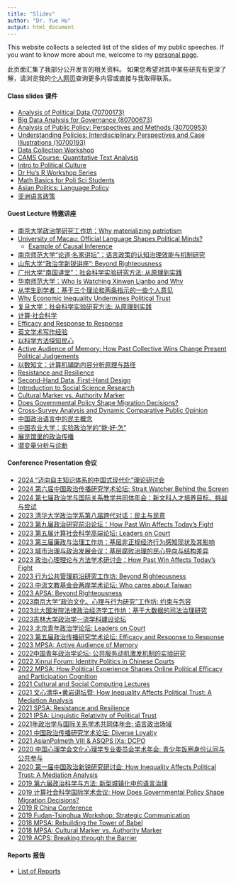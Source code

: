 ---
title: "Slides"
author: "Dr. Yue Hu"
output: html_document
---

This website collects a selected list of the slides of my public speeches. 
If you want to know more about me, welcome to my [personal page](https://www.drhuyue.site).

此页面汇集了我部分公开发言的相关资料。
如果您希望对其中某些研究有更深了解，请浏览我的[个人网页](https://www.drhuyue.site)查询更多内容或直接与我取得联系。    


#### Class slides 课件

- [Analysis of Political Data (70700173)](/slides_gh/slides/courses/analysisOfPoliticalData/index.html)
- [Big Data Analysis for Governance (80700673)](/slides_gh/slides/courses/governmentalBigData/index.html)
- [Analysis of Public Policy: Perspectives and Methods (30700953)](/slides_gh/slides/courses/analysisOfPublicPolicy/index.html)
- [Understanding Policies: Interdisciplinary Perspectives and Case Illustrations (10700193)](/slides_gh/slides/courses/policyGE/index.html)
- [Data Collection Workshop](/slides_gh/slides/courses/dgpWorkshop/index.html)
- [CAMS Course: Quantitative Text Analysis](/slides_gh/slides/courses/camsTextAnalysis/index.html)
- [Intro to Political Culture](/slides_gh/slides/guestLecture/politicalCulture.html)
- [Dr Hu's R Workshop Series](slides/courses/rWorkshop/)
- [Math Basics for Poli Sci Students](/slides_gh/slides/courses/mathCamp/mathcamp.html)
- [Asian Politics: Language Policy](/slides_gh/slides/courses/teachingDemo/languagePolicy.html)
- [亚洲语言政策](/slides_gh/slides/courses/teachingDemo/languagePolicy_cn.html) 

#### Guest Lecture 特邀讲座

- [南京大学政治学研究工作坊：Why materializing patriotism](/slides_gh/slides/guestLecture/patrioticBases.html)
- [University of Macau: Official Language Shapes Political Minds?](/slides_gh/slides/guestLecture/officialLanguageField.html)
    - [Example of Causal Inference](/slides_gh/slides/guestLecture/corruption_grassroot_en.html)
- [南京师范大学“论道·名家讲坛”：语言政策的认知治理效能与机制研究](/slides_gh/slides/guestLecture/officialLanguageField.html)
- [山东大学“政治学新锐讲座”: Beyond Righteousness](/slides_gh/slides/guestLecture/psm_peer_long.html)
- [广州大学“南国讲堂”：社会科学实验研究方法: 从原理到实践](/slides_gh/slides/guestLecture/experiment_s.html)
- [华南师范大学：Who Is Watching Xinwen Lianbo and Why](/slides_gh/slides/guestLecture/cctvAudience.html)
- [从学生到学者：基于三个理论和两条指示的一些个人意见](/slides_gh/slides/guestLecture/gateway.html)
- [Why Economic Inequality Undermines Political Trust](/slides_gh/slides/conference/2020-XinruiForum/inequalityChina.html)
- [复旦大学：社会科学实验研究方法: 从原理到实践](/slides_gh/slides/guestLecture/experiment_s.html)
- [计算·社会科学](/slides_gh/slides/guestLecture/cssThoughts.html)
- [Efficacy and Response to Response](/slides_gh/slides/guestLecture/efficacy.html)
- [英文学术写作经验](/slides_gh/slides/guestLecture/effectivelyWriting_English.html)
- [以科学方法探知民心](/slides_gh/slides/guestLecture/surveyMethod.html)
- [Active Audience of Memory: How Past Collective Wins Change Present Political Judgements](/slides_gh/slides/guestLecture/memory.html)
- [以数知文：计算机辅助内容分析原理与路径](/slides_gh/slides/courses/governmentalBigData/06_textAnalaysis.html)
- [Resistance and Resilience](/slides_gh/slides/conference/2021-SPSA/ciClosure.html)
- [Second-Hand Data, First-Hand Design](/slides_gh/slides/conference/2021-SPSA/secondHand.html)
- [Introduction to Social Science Research](/slides_gh/slides/guestLecture/intro2ScientificResearch.html)
- [Cultural Marker vs. Authority Marker](/slides_gh/slides/guestLecture/authorityMarker_long.html)
- [Does Governmental Policy Shape Migration Decisions?](/slides_gh/slides/guestLecture/migrantDecision_hukou.html)
- [Cross-Survey Analysis and Dynamic Comparative Public Opinion](/slides_gh/slides/guestLecture/dcpo.html)
- [中国政治语言中的民主概念](/slides_gh/slides/guestLecture/democracyDiscourse.html)
- [中国农业大学：实验政治学的“能·好·怎”](/slides_gh/slides/guestLecture/experiment.html)
- [展览馆里的政治传播](/slides_gh/slides/guestLecture/patriotic_bases.html)
- [潜变量分析与诊断](/slides_gh/slides/guestLecture/latentVariable.html)

#### Conference Presentation 会议

- [2024 “迈向自主知识体系的中国式现代化”理论研讨会](/slides_gh/slides/conference/myMethod.html)
- [2024 第六届中国政治传播研究学术论坛: Strait Watcher Behind the Screen](/slides_gh/slides/conference/languageTW.html)
- [2024 第七届政治学与国际关系教学共同体年会：新文科人才培养目标、挑战与尝试](/slides_gh/slides/conference/newLA.html)
- [2023 清华大学政治学系第八届跨代对话：民主与民意](/slides_gh/slides/conference/dcpo.html)
- [2023 第九届政治研究前沿论坛：How Past Win Affects Today's Fight](/slides_gh/slides/conference/memory.html)
- [2023 第五届计算社会科学高端论坛: Leaders on Court](/slides_gh/slides/conference/identity_assessor.html)
- [2023 第三届廉政与治理工作坊：基层非正规经济行为感知现状及其影响](/slides_gh/slides/conference/corruption_outcome.html)
- [2023 城市治理与政治发展会议：基层腐败治理的民心导向与结构差异](/slides_gh/slides/conference/corruption_grassroot.html)
- [2023 政治心理理论与方法学术研讨会：How Past Win Affects Today's Fight](/slides_gh/slides/conference/memory.html)
- [2023 行为公共管理前沿研究工作坊: Beyond Righteousness](/slides_gh/slides/conference/psm_peer.html)
- [2023 中流文教基金会两岸学术论坛: Who cares about Taiwan](/slides_gh/slides/conference/taiwan.html)
- [2023 APSA: Beyond Righteousness](/slides_gh/slides/conference/psm_peer.html)
- [2023南京大学“政治文化、心理与行为研究”工作坊: 约束与包容](/slides_gh/slides/conference/migrantCriminal.html)
- [2023北大国发院法律政治经济学工作坊：基于大数据的司法治理研究](/slides_gh/slides/conference/migrantCriminal.html)
- [2023吉林大学政治学一流学科建设论坛](/slides_gh/slides/conference/myMethod.html)
- [2023 北京青年政治学论坛: Leaders on Court](/slides_gh/slides/conference/identity_assessor.html)
- [2023 第五届政治传播研究学术论坛: Efficacy and Response to Response](/slides_gh/slides/conference/efficacy.html)
- [2023 MPSA: Active Audience of Memory](/slides_gh/slides/conference/memory.html)
- [2022中国青年政治学论坛: 公共服务动机激发机制的实验研究](/slides_gh/slides/conference/psm_policy.html)
- [2022 Xinrui Forum: Identity Politics in Chinese Courts](/slides_gh/slides/conference/identity_assessor.html)
- [2022 MPSA: How Political Experience Shapes Online Political Efficacy and Participation Cognition](/slides_gh/slides/conference/ope.html)
- [2021 Cultural and Social Computing Lectures](/slides_gh/slides/conference/democracyDiscourse_en.html)
- [2021 文心清华•黄岩讲坛暨: How Inequality Affects Political Trust: A Mediation Analysis](/slides_gh/slides/conference/inequalityTrust_cn.html)
- [2021 SPSA: Resistance and Resilience](/slides_gh/slides/conference/ciClosure.html)
- [2021 IPSA: Linguistic Relativity of Political Trust](/slides_gh/slides/conference/languageTrust.html)
- [2021年政治学与国际关系学术共同体年会: 语言政治场域](/slides_gh/slides/conference/languageEnglish.html)
- [2021 中国政治传播研究学术论坛: Diverse Loyalty](/slides_gh/slides/conference/diverseLoyalty.html)
- [2021 AsianPolmeth VIII & ASQPS IXs: DCPO](/slides_gh/slides/conference/dcpoDemo.html)
- [2020 中国心理学会文化心理学专业委员会学术年会: 青少年饭圈身份认同与公共参与](/slides_gh/slides/conference/fandom.html)
- [2020 第一届中国政治新锐研究研讨会: How Inequality Affects Political Trust: A Mediation Analysis](/slides_gh/slides/conference/inequalityTrust.html)
- [2019 第六届政治科学与方法: 新型城镇化中的语言治理](/slides_gh/slides/conference/languageGovernance.html)
- [2019 计算社会科学国际学术会议: How Does Governmental Policy Shape Migration Decisions?](/slides_gh/slides/conference/migrant_hukou.html)
- [2019 R China Conference](/slides_gh/slides/conference/dotwhisker-interplot.html)
- [2019 Fudan-Tsinghua Workshop: Strategic Communication](/slides_gh/slides/conference/democracyDiscourse_en.html)
- [2018 MPSA: Rebuilding the Tower of Babel](/slides_gh/slides/conference/proficiencyTrust.html)
- [2018 MPSA: Cultural Marker vs. Authority Marker](/slides_gh/slides/conference/authorityMarker.html)
- [2019 ACPS: Breaking through the Barrier](/slides_gh/slides/conference/migrant_language.html)

#### Reports 报告

- [List of Reports](/slides_gh/slides/report/index.html)








